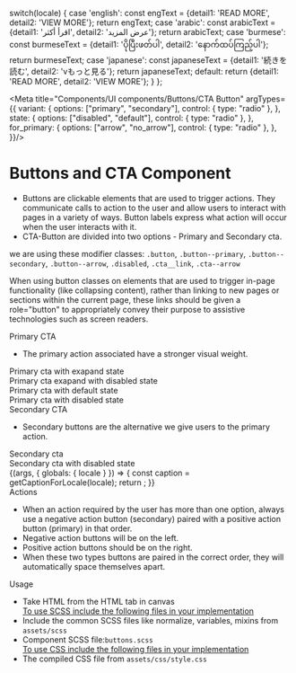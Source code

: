 
  switch(locale) {
    case 'english': const engText = {detail1: 'READ MORE', detail2: 'VIEW MORE'}; return engText;
    case 'arabic': const arabicText = {detail1: 'اقرأ أكثر', detail2: 'عرض المزيد'}; return arabicText;
    case 'burmese': const burmeseText = {detail1: 'ပိုပြီးဖတ်ပါ', detail2: 'နောက်ထပ်ကြည့်ပါ'}; return burmeseText;
    case 'japanese': const japaneseText = {detail1: '続きを読む', detail2: 'vもっと見る'}; return japaneseText;
    default:
      return {detail1: 'READ MORE', detail2: 'VIEW MORE'};
  }
};

<Meta title="Components/UI components/Buttons/CTA Button"
  argTypes={{
    variant: {
      options: ["primary", "secondary"],
      control: { type: "radio" },
      },
      state: {
      options: ["disabled", "default"],
      control: { type: "radio" },
      },
      for_primary: {
      options: ["arrow", "no_arrow"],
      control: { type: "radio" },
      },
  }}/>

<style>{`
  div#story--atoms-buttons--primary-arrow, div#story--atoms-buttons--primary-arrow-disabled, div#story--atoms-buttons--primary-no-arrow, div#story--atoms-buttons--primary-no-arrow-disabled, div#story--atoms-buttons--secondary, div#story--atoms-buttons--secondary-disabled, div#story--atoms-buttons-cta--cta-button {
    display: none;
  }
  .cta_wrapper {
    display: flex;
  }
  .cta__label {
    padding-right: 20px;
  }
  .cta_item {
    padding: 10px;
  }
  .subheading {
    font-weight: 700;
    font-size: 18px;
    color: #666;
    letter-spacing: 1.5px;
    line-height: 24px;
    margin-bottom: 12px;
    margin-top: 40px;
  }
`}</style>

# Buttons and CTA Component
<ul>
  <li>Buttons are clickable elements that are used to trigger actions. They communicate calls to action to the user and allow users to interact with pages in a variety of ways. Button labels express what action will occur when the user interacts with it.</li>
  <li>CTA-Button are divided into two options - Primary and Secondary cta.</li>
</ul>

we are using these modifier classes:
<code>.button</code>, <code>.button--primary</code>, <code>.button--secondary</code>, <code>.button--arrow</code>, <code>.disabled</code>, <code>.cta__link</code>, <code>.cta--arrow</code>

When using button classes on elements that are used to trigger in-page functionality (like collapsing content), rather than linking to new pages or sections within the current page, these links should be given a role="button" to appropriately convey their purpose to assistive technologies such as screen readers.

<div className="subheading"> Primary CTA </div>
<ul>
<li>The primary action associated have a stronger visual weight.</li>
</ul>

<div className="cta_wrapper">
  <div className="cta_item">
    <div className="cta__box cta-primary-exapnd-arrow"></div>
    <div className="cta__label"> Primary cta with exapand state </div>
    <div className="cta__code"> <CtaButton label="READ MORE" variant='Primary' for_primary='Arrow'></CtaButton></div>
  </div>
  <div className="cta_item">
    <div className="cta__box cta-primary-exapnd-arrow_disabled"></div>
    <div className="cta__label"> Primary cta exapand with disabled state </div>
    <div className="cta__code"> <CtaButton label="READ MORE" variant='Primary' for_primary='Arrow' state='Disabled'></CtaButton></div>
  </div>
  <div className="cta_item">
    <div className="cta__box cta-primary"></div>
    <div className="cta__label"> Primary cta with default state </div>
    <div className="cta__code"> <CtaButton label="READ MORE" variant='Primary' for_primary='No_arrow'></CtaButton></div>
  </div>
  <div className="cta_item">
    <div className="cta__box cta-primary_disabled"></div>
    <div className="cta__label"> Primary cta with disabled state </div>
    <div className="cta__code"> <CtaButton label="READ MORE" variant='Primary' for_primary='No_arrow' state='Disabled'></CtaButton></div>
  </div>
</div> 

<div className="subheading">Secondary CTA </div>
<ul>
  <li>Secondary buttons are the alternative we give users to the primary action.</li>
</ul>

<div className="cta_wrapper">
  <div className="cta_item">
    <div className="cta__box cta-secondary"></div>
    <div className="cta__label"> Secondary cta</div>
    <div className="cta__code"> <CtaButton label="VIEW MORE" variant='Secondary'></CtaButton></div>
  </div>
  <div className="cta_item">
    <div className="cta__box cta-primary_disabled"></div>
    <div className="cta__label"> Secondary cta with disabled state </div>
    <div className="cta__code"> <CtaButton label="VIEW MORE" variant='Secondary'state='Disabled' ></CtaButton></div>
  </div>
</div>

<Story name="CTA Button">
  {(args, { globals: { locale } }) => {
    const caption = getCaptionForLocale(locale);
    return <CtaButton label1={caption.detail1} label2={caption.detail2} {...args} ></CtaButton>;
  }}
</Story>

<div className="subheading">Actions</div>
<ul>
  <li>When an action required by the user has more than one option, always use a negative action button (secondary) paired with a positive action button (primary) in that order.</li>
  <li>Negative action buttons will be on the left.</li>
  <li>Positive action buttons should be on the right.</li>
  <li>When these two types buttons are paired in the correct order, they will automatically space themselves apart.</li>
</ul>

<div className="subheading">Usage</div>
<ul>
  <li>Take HTML from the HTML tab in canvas</li>
  <u>To use SCSS include the following files in your implementation</u>
  <li>Include the common SCSS files like normalize, variables, mixins from <code>assets/scss</code></li>
  <li>Component SCSS file:<code>buttons.scss</code></li>
  <u>To use CSS include the following files in your implementation</u>
  <li>The compiled CSS file from <code>assets/css/style.css</code></li>
</ul>
